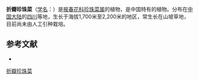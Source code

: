 {{Speciesbox
| name = 折瓣珍珠菜
| status = 
| status_system = 
| image =
| genus = Lysimachia
| species = reflexiloba
| authority = Hand.-Mazz.
}}

'''折瓣珍珠菜'''（[[学名|学名]]：{{lang|la|''Lysimachia reflexiloba''}}）是[[报春花科|报春花科]][[珍珠菜属|珍珠菜属]]的植物，是中国特有的植物。分布在[[中国大陆|中国大陆]]的[[四川|四川]]等地，生长于海拔1,700米至2,200米的地区，常生长在山坡草地，目前尚未由人工引种栽培。

== 参考文献 ==
<div class="references-small">
* {{cite web| url =http://www.bioinfo.cn/db05/KmzwSpecies.php?action=view&id=17627| title =折瓣珍珠菜| work =《中国高等植物数据库全库》| publisher =中国科学院微生物研究所| author =昆明植物研究所| accessdate =2009-02-25| deadurl =yes| archiveurl =https://web.archive.org/web/20160305080132/http://www.bioinfo.cn/db05/KmzwSpecies.php?action=view&id=17627| archivedate =2016-03-05}}
</div>
{{Taxonbar|from=Q11076538}}

[[Category:珍珠菜属|折瓣珍珠菜]]


{{植物小作品}}